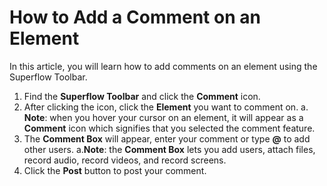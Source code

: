 # How to Add a Comment on an Element

In this article, you will learn how to add comments on an element using the Superflow Toolbar.

1. Find the **Superflow Toolbar** and click the **Comment** icon.
2. After clicking the icon, click the **Element** you want to comment on.
a. **Note**: when you hover your cursor on an element, it will appear as a **Comment** icon which signifies that you selected the comment feature.
3. The **Comment Box** will appear, enter your comment or type **@** to add other users.
a.**Note**: the **Comment Box** lets you add users, attach files, record audio, record videos, and record screens.
4. Click the **Post** button to post your comment.
